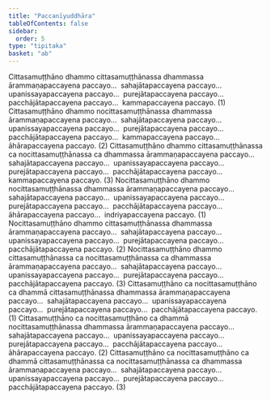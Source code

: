 ```yaml
---
title: "Paccanīyuddhāra"
tableOfContents: false
sidebar:
  order: 5
type: "tipitaka"
basket: "ab"
---
```



<DynamicBreadcrumb />

<Division number="233">

<Paragraph number="2897">
Cittasamuṭṭhāno dhammo cittasamuṭṭhānassa dhammassa ārammaṇapaccayena paccayo…  sahajātapaccayena paccayo…  upanissayapaccayena paccayo…  purejātapaccayena paccayo…  pacchājātapaccayena paccayo…  kammapaccayena paccayo. (1)
</Paragraph>

<Paragraph number="2898">
Cittasamuṭṭhāno dhammo nocittasamuṭṭhānassa dhammassa ārammaṇapaccayena paccayo…  sahajātapaccayena paccayo…  upanissayapaccayena paccayo…  purejātapaccayena paccayo…  pacchājātapaccayena paccayo…  kammapaccayena paccayo…  āhārapaccayena paccayo. (2)
</Paragraph>

<Paragraph number="2899">
Cittasamuṭṭhāno dhammo cittasamuṭṭhānassa ca nocittasamuṭṭhānassa ca dhammassa ārammaṇapaccayena paccayo…  sahajātapaccayena paccayo…  upanissayapaccayena paccayo…  purejātapaccayena paccayo…  pacchājātapaccayena paccayo…  kammapaccayena paccayo. (3)
</Paragraph>

</Division>
<Division number="234">

<Paragraph number="2900">
Nocittasamuṭṭhāno dhammo nocittasamuṭṭhānassa dhammassa ārammaṇapaccayena paccayo…  sahajātapaccayena paccayo…  upanissayapaccayena paccayo…  purejātapaccayena paccayo…  pacchājātapaccayena paccayo…  āhārapaccayena paccayo…  indriyapaccayena paccayo. (1)
</Paragraph>

<Paragraph number="2901">
Nocittasamuṭṭhāno dhammo cittasamuṭṭhānassa dhammassa ārammaṇapaccayena paccayo…  sahajātapaccayena paccayo…  upanissayapaccayena paccayo…  purejātapaccayena paccayo…  pacchājātapaccayena paccayo. (2)
</Paragraph>

<Paragraph number="2902">
Nocittasamuṭṭhāno dhammo cittasamuṭṭhānassa ca nocittasamuṭṭhānassa ca dhammassa ārammaṇapaccayena paccayo…  sahajātapaccayena paccayo…  upanissayapaccayena paccayo…  purejātapaccayena paccayo…  pacchājātapaccayena paccayo. (3)
</Paragraph>

</Division>
<Division number="235">

<Paragraph number="2903">
Cittasamuṭṭhāno ca nocittasamuṭṭhāno ca dhammā cittasamuṭṭhānassa dhammassa ārammaṇapaccayena paccayo…  sahajātapaccayena paccayo…  upanissayapaccayena paccayo…  purejātapaccayena paccayo…  pacchājātapaccayena paccayo. (1)
</Paragraph>

<Paragraph number="2904">
Cittasamuṭṭhāno ca nocittasamuṭṭhāno ca dhammā nocittasamuṭṭhānassa dhammassa ārammaṇapaccayena paccayo…  sahajātapaccayena paccayo…  upanissayapaccayena paccayo…  purejātapaccayena paccayo…  pacchājātapaccayena paccayo…  āhārapaccayena paccayo. (2)
</Paragraph>

<Paragraph number="2905">
Cittasamuṭṭhāno ca nocittasamuṭṭhāno ca dhammā cittasamuṭṭhānassa ca nocittasamuṭṭhānassa ca dhammassa ārammaṇapaccayena paccayo…  sahajātapaccayena paccayo…  upanissayapaccayena paccayo…  purejātapaccayena paccayo…  pacchājātapaccayena paccayo. (3)
</Paragraph>
</Division>